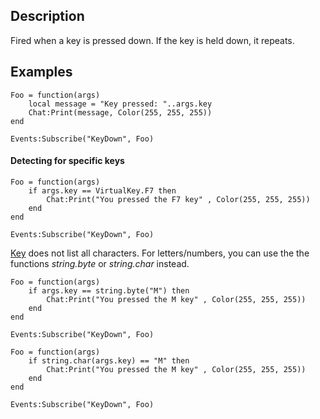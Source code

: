 {{Lua/Event|
  arguments = [[Lua/Client/Key|Key]] key
}}

==Description==

Fired when a key is pressed down. If the key is held down, it repeats.

==Examples==

<syntaxhighlight>
Foo = function(args)
	local message = "Key pressed: "..args.key
	Chat:Print(message, Color(255, 255, 255))
end

Events:Subscribe("KeyDown", Foo)
</syntaxhighlight>

====Detecting for specific keys====

<syntaxhighlight>
Foo = function(args)
	if args.key == VirtualKey.F7 then
		Chat:Print("You pressed the F7 key" , Color(255, 255, 255))
	end
end
 
Events:Subscribe("KeyDown", Foo)
</syntaxhighlight>

[[Lua/Client/Key|Key]] does not list all characters. For letters/numbers, you can use the the functions ''string.byte'' or ''string.char'' instead.

<syntaxhighlight>
Foo = function(args)
	if args.key == string.byte("M") then
		Chat:Print("You pressed the M key" , Color(255, 255, 255))
	end
end

Events:Subscribe("KeyDown", Foo)
</syntaxhighlight>

<syntaxhighlight>
Foo = function(args)
	if string.char(args.key) == "M" then
		Chat:Print("You pressed the M key" , Color(255, 255, 255))
	end
end
 
Events:Subscribe("KeyDown", Foo)
</syntaxhighlight>